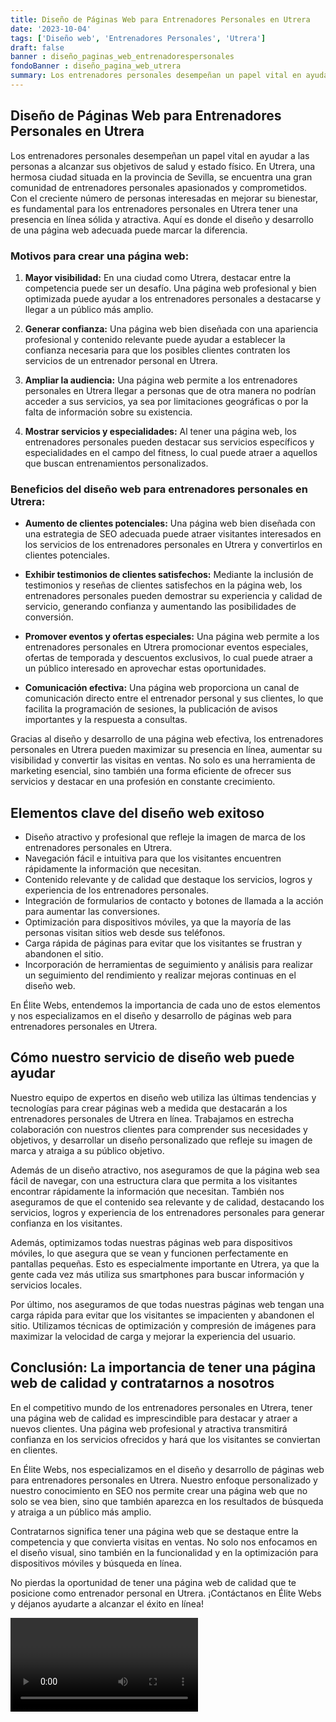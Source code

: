 ```yaml
---
title: Diseño de Páginas Web para Entrenadores Personales en Utrera
date: '2023-10-04'
tags: ['Diseño web', 'Entrenadores Personales', 'Utrera']
draft: false
banner : diseño_paginas_web_entrenadorespersonales
fondoBanner : diseño_pagina_web_utrera
summary: Los entrenadores personales desempeñan un papel vital en ayudar a las personas a alcanzar sus objetivos de salud y estado físico. En Utrera, una hermosa ciudad situada en la provincia de Sevilla, se encuentra una gran comunidad de entrenadores personales apasionados y comprometidos. Con el creciente número de personas interesadas en mejorar su bienestar, es fundamental para los entrenadores personales en Utrera tener una presencia en línea sólida y atractiva. Aquí es donde el diseño y desarrollo de una página web adecuada puede marcar la diferencia.
---
```


## Diseño de Páginas Web para Entrenadores Personales en Utrera

Los entrenadores personales desempeñan un papel vital en ayudar a las personas a alcanzar sus objetivos de salud y estado físico. En Utrera, una hermosa ciudad situada en la provincia de Sevilla, se encuentra una gran comunidad de entrenadores personales apasionados y comprometidos. Con el creciente número de personas interesadas en mejorar su bienestar, es fundamental para los entrenadores personales en Utrera tener una presencia en línea sólida y atractiva. Aquí es donde el diseño y desarrollo de una página web adecuada puede marcar la diferencia.

### Motivos para crear una página web:

1. **Mayor visibilidad:** En una ciudad como Utrera, destacar entre la competencia puede ser un desafío. Una página web profesional y bien optimizada puede ayudar a los entrenadores personales a destacarse y llegar a un público más amplio.

2. **Generar confianza:** Una página web bien diseñada con una apariencia profesional y contenido relevante puede ayudar a establecer la confianza necesaria para que los posibles clientes contraten los servicios de un entrenador personal en Utrera.

3. **Ampliar la audiencia:** Una página web permite a los entrenadores personales en Utrera llegar a personas que de otra manera no podrían acceder a sus servicios, ya sea por limitaciones geográficas o por la falta de información sobre su existencia.

4. **Mostrar servicios y especialidades:** Al tener una página web, los entrenadores personales pueden destacar sus servicios específicos y especialidades en el campo del fitness, lo cual puede atraer a aquellos que buscan entrenamientos personalizados.

### Beneficios del diseño web para entrenadores personales en Utrera:

- **Aumento de clientes potenciales:** Una página web bien diseñada con una estrategia de SEO adecuada puede atraer visitantes interesados en los servicios de los entrenadores personales en Utrera y convertirlos en clientes potenciales.

- **Exhibir testimonios de clientes satisfechos:** Mediante la inclusión de testimonios y reseñas de clientes satisfechos en la página web, los entrenadores personales pueden demostrar su experiencia y calidad de servicio, generando confianza y aumentando las posibilidades de conversión.

- **Promover eventos y ofertas especiales:** Una página web permite a los entrenadores personales en Utrera promocionar eventos especiales, ofertas de temporada y descuentos exclusivos, lo cual puede atraer a un público interesado en aprovechar estas oportunidades.

- **Comunicación efectiva:** Una página web proporciona un canal de comunicación directo entre el entrenador personal y sus clientes, lo que facilita la programación de sesiones, la publicación de avisos importantes y la respuesta a consultas.

Gracias al diseño y desarrollo de una página web efectiva, los entrenadores personales en Utrera pueden maximizar su presencia en línea, aumentar su visibilidad y convertir las visitas en ventas. No solo es una herramienta de marketing esencial, sino también una forma eficiente de ofrecer sus servicios y destacar en una profesión en constante crecimiento.

<GifSeo />

<Cta />

## Elementos clave del diseño web exitoso

- Diseño atractivo y profesional que refleje la imagen de marca de los entrenadores personales en Utrera.
- Navegación fácil e intuitiva para que los visitantes encuentren rápidamente la información que necesitan.
- Contenido relevante y de calidad que destaque los servicios, logros y experiencia de los entrenadores personales.
- Integración de formularios de contacto y botones de llamada a la acción para aumentar las conversiones.
- Optimización para dispositivos móviles, ya que la mayoría de las personas visitan sitios web desde sus teléfonos.
- Carga rápida de páginas para evitar que los visitantes se frustran y abandonen el sitio.
- Incorporación de herramientas de seguimiento y análisis para realizar un seguimiento del rendimiento y realizar mejoras continuas en el diseño web.

En Élite Webs, entendemos la importancia de cada uno de estos elementos y nos especializamos en el diseño y desarrollo de páginas web para entrenadores personales en Utrera.

## Cómo nuestro servicio de diseño web puede ayudar

Nuestro equipo de expertos en diseño web utiliza las últimas tendencias y tecnologías para crear páginas web a medida que destacarán a los entrenadores personales de Utrera en línea. Trabajamos en estrecha colaboración con nuestros clientes para comprender sus necesidades y objetivos, y desarrollar un diseño personalizado que refleje su imagen de marca y atraiga a su público objetivo.

Además de un diseño atractivo, nos aseguramos de que la página web sea fácil de navegar, con una estructura clara que permita a los visitantes encontrar rápidamente la información que necesitan. También nos aseguramos de que el contenido sea relevante y de calidad, destacando los servicios, logros y experiencia de los entrenadores personales para generar confianza en los visitantes.

Además, optimizamos todas nuestras páginas web para dispositivos móviles, lo que asegura que se vean y funcionen perfectamente en pantallas pequeñas. Esto es especialmente importante en Utrera, ya que la gente cada vez más utiliza sus smartphones para buscar información y servicios locales.

Por último, nos aseguramos de que todas nuestras páginas web tengan una carga rápida para evitar que los visitantes se impacienten y abandonen el sitio. Utilizamos técnicas de optimización y compresión de imágenes para maximizar la velocidad de carga y mejorar la experiencia del usuario.

## Conclusión: La importancia de tener una página web de calidad y contratarnos a nosotros

En el competitivo mundo de los entrenadores personales en Utrera, tener una página web de calidad es imprescindible para destacar y atraer a nuevos clientes. Una página web profesional y atractiva transmitirá confianza en los servicios ofrecidos y hará que los visitantes se conviertan en clientes.

En Élite Webs, nos especializamos en el diseño y desarrollo de páginas web para entrenadores personales en Utrera. Nuestro enfoque personalizado y nuestro conocimiento en SEO nos permite crear una página web que no solo se vea bien, sino que también aparezca en los resultados de búsqueda y atraiga a un público más amplio.

Contratarnos significa tener una página web que se destaque entre la competencia y que convierta visitas en ventas. No solo nos enfocamos en el diseño visual, sino también en la funcionalidad y en la optimización para dispositivos móviles y búsqueda en línea.

No pierdas la oportunidad de tener una página web de calidad que te posicione como entrenador personal en Utrera. ¡Contáctanos en Élite Webs y déjanos ayudarte a alcanzar el éxito en línea!

<Video />

<CtaBot job='Entrenadores Personales' city='Utrera'/>

<Gmaps query='Utrera+españa+maps' />